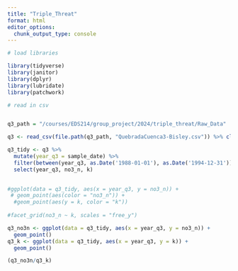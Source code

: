 ```yaml
---
title: "Triple_Threat"
format: html
editor_options: 
  chunk_output_type: console
---
```


```r
# load libraries

library(tidyverse)
library(janitor)
library(dplyr)
library(lubridate)
library(patchwork)
```

```r
# read in csv


q3_path = "/courses/EDS214/group_project/2024/triple_threat/Raw_Data"

q3 <- read_csv(file.path(q3_path, "QuebradaCuenca3-Bisley.csv")) %>% clean_names()

```

```r
q3_tidy <- q3 %>%
  mutate(year_q3 = sample_date) %>%
  filter(between(year_q3, as.Date('1988-01-01'), as.Date('1994-12-31'))) %>%
  select(year_q3, no3_n, k)
  
```

```r
#ggplot(data = q3_tidy, aes(x = year_q3, y = no3_n)) +
 # geom_point(aes(color = "no3_n")) +
  #geom_point(aes(y = k, color = "k"))
  
#facet_grid(no3_n ~ k, scales = "free_y")

```

```r
q3_no3n <- ggplot(data = q3_tidy, aes(x = year_q3, y = no3_n)) +
  geom_point()
q3_k <- ggplot(data = q3_tidy, aes(x = year_q3, y = k)) +
  geom_point()

(q3_no3n/q3_k)
```

